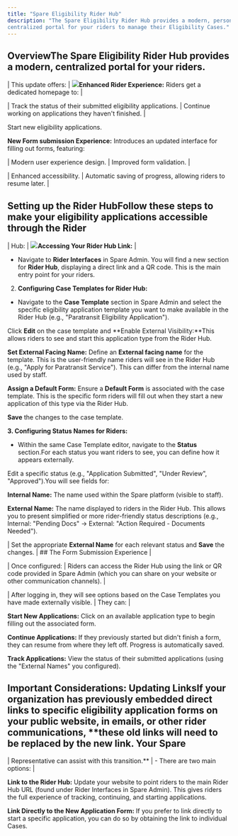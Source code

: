 ```yaml
---
title: "Spare Eligibility Rider Hub"
description: "The Spare Eligibility Rider Hub provides a modern, personalized and 
centralized portal for your riders to manage their Eligibility Cases."
---
```


## OverviewThe Spare Eligibility Rider Hub provides a modern, centralized portal for your riders. 

| This update offers: | ![](https://downloads.intercomcdn.com/i/o/wyxobwoi/1488349906/8006f23090ada0691a998c1956d4/Desktop+%284%29.png?expires=1753820100&signature=f6b072f829628590a102d326a043cbd9dafa11fd26492ae743562b1c155dc3e7&req=dSQvHsp6lIhfX%2FMW1HO4zcMfLzqwuL21nV1dCs2Os4RgR0Tm%2B45fVJrLboBw%0AC5t8%0A)**​Enhanced Rider Experience:** Riders get a dedicated homepage to: |

| Track the status of their submitted eligibility applications. | Continue working on applications they haven't finished. |

Start new eligibility applications.

**New Form submission Experience:** Introduces an updated interface for filling out forms, featuring:

| Modern user experience design. | Improved form validation. |

| Enhanced accessibility. | Automatic saving of progress, allowing riders to resume later. |

## Setting up the Rider HubFollow these steps to make your eligibility applications accessible through the Rider 

| Hub: | ![](https://downloads.intercomcdn.com/i/o/wyxobwoi/1488362803/f96fab8e33155e3a26b26e15a520/Screenshot+2025-04-22+at+12_17_19%E2%80%AFPM+1.png?expires=1753820100&signature=a4f0d8409699f92e871da921308b13042ad54b6a0cd86b857252b2ed7b43c8af&req=dSQvHsp4n4lfWvMW1HO4zaNJFV7rMAZP7xv1yBkQWW%2BM2EIQvb%2BRjEC%2FAOqr%0AFobL%0A)**Accessing Your Rider Hub Link:** |

- Navigate to **Rider Interfaces** in Spare Admin. You will find a new section for **Rider Hub**, displaying a direct link and a QR code. This is the main entry point for your riders.

2. **Configuring Case Templates for Rider Hub:**

- Navigate to the **Case Template** section in Spare Admin and select the specific eligibility application template you want to make available in the Rider Hub (e.g., "Paratransit Eligibility Application").

Click **Edit** on the case template and **Enable External Visibility:**This allows riders to see and start this application type from the Rider Hub.

**Set External Facing Name:** Define an **External facing name** for the template. This is the user-friendly name riders will see in the Rider Hub (e.g., "Apply for Paratransit Service"). This can differ from the internal name used by staff.

**Assign a Default Form:** Ensure a **Default Form** is associated with the case template. This is the specific form riders will fill out when they start a new application of this type via the Rider Hub.

**Save** the changes to the case template.

**3. Configuring Status Names for Riders:**

- Within the same Case Template editor, navigate to the **Status** section.For each status you want riders to see, you can define how it appears externally.

Edit a specific status (e.g., "Application Submitted", "Under Review", "Approved").You will see fields for:

**Internal Name:** The name used within the Spare platform (visible to staff).

**External Name:** The name displayed to riders in the Rider Hub. This allows you to present simplified or more rider-friendly status descriptions (e.g., Internal: "Pending Docs" -> External: "Action Required - Documents Needed").

| Set the appropriate **External Name** for each relevant status and **Save** the changes. | ## The Form Submission Experience |

| Once configured: | Riders can access the Rider Hub using the link or QR code provided in Spare Admin (which you can share on your website or other communication channels). |

| After logging in, they will see options based on the Case Templates you have made externally visible. | They can: |

**Start New Applications:** Click on an available application type to begin filling out the associated form.

**Continue Applications:** If they previously started but didn't finish a form, they can resume from where they left off. Progress is automatically saved.

**Track Applications:** View the status of their submitted applications (using the "External Names" you configured).

## Important Considerations: Updating LinksIf your organization has previously embedded direct links to specific eligibility application forms on your public website, in emails, or other rider communications, **these old links will need to be replaced by the new link. Your Spare 

| Representative can assist with this transition.** | - There are two main options: |

**Link to the Rider Hub:** Update your website to point riders to the main Rider Hub URL (found under Rider Interfaces in Spare Admin). This gives riders the full experience of tracking, continuing, and starting applications.

**Link Directly to the New Application Form:** If you prefer to link directly to start a specific application, you can do so by obtaining the link to individual Cases.
​

##
